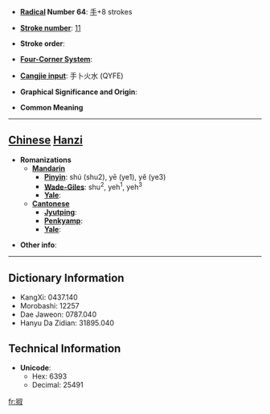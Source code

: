 * '''[[Wiktionary:Chinese radical index| Radical]] Number 64''': [[Wiktionary:Chinese radical index 手|手]]+8 strokes

* '''[[Wiktionary:Chinese total strokes index|Stroke number]]''': [[Wiktionary:Chinese total strokes index 11|11]]

* '''Stroke order''': 

* '''[[Wiktionary:Chinese four corner index|Four-Corner System]]''': 

* '''[[Wiktionary:Chinese Cangjie index|Cangjie input]]''': 手卜火水 (QYFE)

* '''Graphical Significance and Origin''': 

* '''Common Meaning'''

----

== [[Chinese]] [[Hanzi]] ==

* '''Romanizations'''
** '''[[Mandarin]]'''
*** '''[[Pinyin]]''': shú (shu2), yē (ye1), yě (ye3)
*** '''[[Wade-Giles]]''': shu<sup>2</sup>, yeh<sup>1</sup>, yeh<sup>3</sup>
*** '''[[Yale]]''': 
** '''[[Cantonese]]'''
*** '''[[Jyutping]]''':
*** '''[[Penkyamp]]''': 
*** '''[[Yale]]''': 

* '''Other info''': 

----

== Dictionary Information ==

* KangXi: 0437.140
* Morobashi: 12257
* Dae Jaweon: 0787.040
* Hanyu Da Zidian: 31895.040

== Technical Information ==

* '''Unicode''':
** Hex: 6393
** Decimal: 25491

[[fr:掓]]
